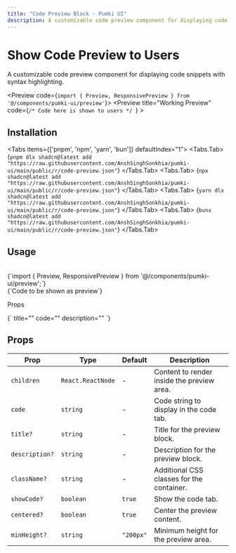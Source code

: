 ```yaml
---
title: "Code Preview Block - Pumki UI"
description: A customizable code preview component for displaying code snippets with syntax highlighting.
---
```



# Show Code Preview to Users

A customizable code preview component for displaying code snippets with syntax highlighting.

<Preview 
  code={`import { Preview, ResponsivePreview } from '@/components/pumki-ui/preview'`}>
        <Preview
            title="Working Preview"
            code={`/* Code here is shown to users */
            `}
        >
        <LustrousText
            className="text-4xl font-semibold tracking-wide"
            text="Ansh Singh Sonkhia India"
            wave
            lustrousColor="#FFD700"
            color="#B8860B"
            duration={1.5}
        />
        </Preview>
</Preview>

## Installation

<Tabs items={['pnpm', 'npm', 'yarn', 'bun']} defaultIndex="1">
  <Tabs.Tab>
    <CodeBlock language="bash">
      {`pnpm dlx shadcn@latest add "https://raw.githubusercontent.com/AnshSinghSonkhia/pumki-ui/main/public/r/code-preview.json"`}
    </CodeBlock>
  </Tabs.Tab>
  <Tabs.Tab>
    <CodeBlock language="bash">
      {`npx shadcn@latest add "https://raw.githubusercontent.com/AnshSinghSonkhia/pumki-ui/main/public/r/code-preview.json"`}
    </CodeBlock>
  </Tabs.Tab>
  <Tabs.Tab>
    <CodeBlock language="bash">
      {`yarn dlx shadcn@latest add "https://raw.githubusercontent.com/AnshSinghSonkhia/pumki-ui/main/public/r/code-preview.json"`}
    </CodeBlock>
  </Tabs.Tab>
  <Tabs.Tab>
    <CodeBlock language="bash">
      {`bunx shadcn@latest add "https://raw.githubusercontent.com/AnshSinghSonkhia/pumki-ui/main/public/r/code-preview.json"`}
    </CodeBlock>
  </Tabs.Tab>
</Tabs>

## Usage

<br/>

<CodeBlock language="typescript" showLineNumbers={false}>
    {`import { Preview, ResponsivePreview } from '@/components/pumki-ui/preview';`}
</CodeBlock>

<br/>


<CodeBlock language="mdx" showLineNumbers={false}>
    {`<Preview>Code to be shown as preview</Preview>`}
</CodeBlock>

<Callout>Props</Callout>

<CodeBlock language="mdx">
    {`
title=""
code=""
description=""
`}
</CodeBlock>

## Props


<PumkiTableStyles />

<PumkiTable>
  <table className="pumki-table">
    <thead>
      <tr>
        <th>Prop</th>
        <th>Type</th>
        <th>Default</th>
        <th>Description</th>
      </tr>
    </thead>
    <tbody>
      <tr>
        <td><code>children</code></td>
        <td><code>React.ReactNode</code></td>
        <td>-</td>
        <td>Content to render inside the preview area.</td>
      </tr>
      <tr>
        <td><code>code</code></td>
        <td><code>string</code></td>
        <td>-</td>
        <td>Code string to display in the code tab.</td>
      </tr>
      <tr>
        <td><code>title?</code></td>
        <td><code>string</code></td>
        <td>-</td>
        <td>Title for the preview block.</td>
      </tr>
      <tr>
        <td><code>description?</code></td>
        <td><code>string</code></td>
        <td>-</td>
        <td>Description for the preview block.</td>
      </tr>
      <tr>
        <td><code>className?</code></td>
        <td><code>string</code></td>
        <td>-</td>
        <td>Additional CSS classes for the container.</td>
      </tr>
      <tr>
        <td><code>showCode?</code></td>
        <td><code>boolean</code></td>
        <td><code>true</code></td>
        <td>Show the code tab.</td>
      </tr>
      <tr>
        <td><code>centered?</code></td>
        <td><code>boolean</code></td>
        <td><code>true</code></td>
        <td>Center the preview content.</td>
      </tr>
      <tr>
        <td><code>minHeight?</code></td>
        <td><code>string</code></td>
        <td><code>"200px"</code></td>
        <td>Minimum height for the preview area.</td>
      </tr>
    </tbody>
  </table>
</PumkiTable>